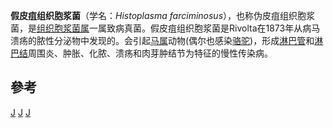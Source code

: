 {{Speciesbox
| taxon = Histoplasma farciminosus
| authority = Rivolta, 1873
| synonyms = Histoplasma farciminosum
}}
'''假皮疽组织胞浆菌'''（学名：''Histoplasma farciminosus''），也称伪皮疽组织胞浆菌，是[[组织胞浆菌属|组织胞浆菌属]]一属致病真菌。假皮疽组织胞浆菌是Rivolta在1873年从病马溃疡的脓性分泌物中发现的。会引起[[马属|马属]]动物(偶尔也感染[[骆驼|骆驼]])，形成[[淋巴管|淋巴管]]和[[淋巴结|淋巴结]]周围炎、肿胀、化脓、溃疡和肉芽肿结节为特征的慢性传染病。

==參考==
{{reflist}}

{{真菌}}
{{真菌病}}
{{Taxonbar}}
[[Category:真菌形態學與解剖學|J]]
[[Category:真菌性疾病|J]]
[[Category:爪甲团囊菌目|J]]